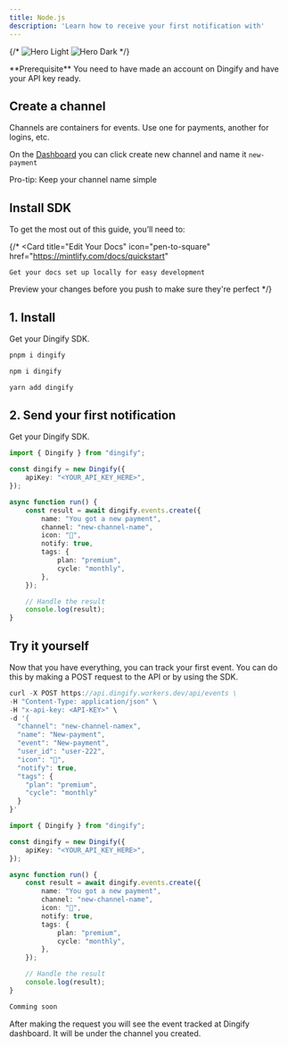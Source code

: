 ```yaml
---
title: Node.js
description: 'Learn how to receive your first notification with'
---
```


{/* <img
  className="block dark:hidden"
  src="/images/hero-light.svg"
  alt="Hero Light"
/>
<img
  className="hidden dark:block"
  src="/images/hero-dark.svg"
  alt="Hero Dark"
/> */}

<Info>
  **Prerequisite** You need to have made an account on Dingify and have your API key ready.
</Info>

## Create a channel

Channels are containers for events. Use one for payments, another for logins, etc.

On the [Dashboard](https://dingify.io/dashboard) you can click create new channel and name it `new-payment`

<Tip>Pro-tip: Keep your channel name simple </Tip>



## Install SDK

To get the most out of this guide, you’ll need to:

{/* <CardGroup cols={2}>
  <Card
    title="Edit Your Docs"
    icon="pen-to-square"
    href="https://mintlify.com/docs/quickstart"
  >
    Get your docs set up locally for easy development
  </Card>
  <Card
    title="Preview Changes"
    icon="image"
    href="https://mintlify.com/docs/development"
  >
    Preview your changes before you push to make sure they're perfect
  </Card>
</CardGroup> */}

## 1. Install

Get your Dingify SDK.

<CodeGroup>

```bash pnpm
pnpm i dingify
```

```bash npm
npm i dingify
```

```bash yarn
yarn add dingify
```

</CodeGroup>

## 2. Send your first notification

Get your Dingify SDK.

```typescript page.tsx
import { Dingify } from "dingify";

const dingify = new Dingify({
    apiKey: "<YOUR_API_KEY_HERE>",
});

async function run() {
    const result = await dingify.events.create({
        name: "You got a new payment",
        channel: "new-channel-name",
        icon: "🎉",
        notify: true,
        tags: {
            plan: "premium",
            cycle: "monthly",
        },
    });

    // Handle the result
    console.log(result);
}

```

## Try it yourself

Now that you have everything, you can track your first event. You can do this by making a POST request to the API or by using the SDK.

<CodeGroup>

```javascript cURL
curl -X POST https://api.dingify.workers.dev/api/events \
-H "Content-Type: application/json" \
-H "x-api-key: <API-KEY>" \
-d '{
  "channel": "new-channel-namex",
  "name": "New-payment",
  "event": "New-payment",
  "user_id": "user-222",
  "icon": "🤩",
  "notify": true,
  "tags": {
    "plan": "premium",
    "cycle": "monthly"
  }
}'

```

```typescript Node.js
import { Dingify } from "dingify";

const dingify = new Dingify({
    apiKey: "<YOUR_API_KEY_HERE>",
});

async function run() {
    const result = await dingify.events.create({
        name: "You got a new payment",
        channel: "new-channel-name",
        icon: "🎉",
        notify: true,
        tags: {
            plan: "premium",
            cycle: "monthly",
        },
    });

    // Handle the result
    console.log(result);
}
```

```java Python
Comming soon
```

</CodeGroup>

After making the request you will see the event tracked at Dingify dashboard.
It will be under the channel you created.